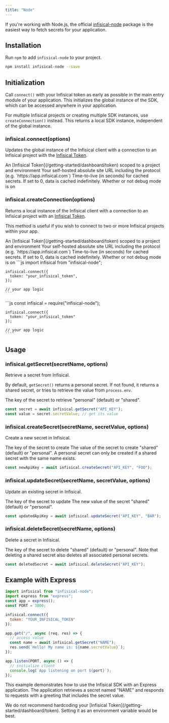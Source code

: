 ```yaml
---
title: "Node"
---
```


If you're working with Node.js, the official [infisical-node](https://github.com/Infisical/infisical-node) package is the easiest way to fetch secrets for your application.

## Installation

Run `npm` to add `infisical-node` to your project.

```bash
npm install infisical-node --save
```

## Initialization

Call `connect()` with your Infisical token as early as possible in the main entry module of your application. This initializes the global instance of the SDK, which can be accessed anywhere in your application.

For multiple Infisical projects or creating multiple SDK instances, use `createConnection()` instead. This returns a local SDK instance, independent of the global instance.

### infisical.connect(options)

Updates the global instance of the Infisical client with a connection to an Infisical project with the [Infisical Token](/getting-started/dashboard/token).

<ResponseField name="options" type="object">
  <Expandable title="properties">
    <ResponseField name="token" type="string">
      An [Infisical Token](/getting-started/dashboard/token) scoped to a project
      and environment
    </ResponseField>
    <ResponseField
      name="siteURL"
      type="string"
      default="https://app.infisical.com"
    >
      Your self-hosted absolute site URL including the protocol (e.g.
      `https://app.infisical.com`)
    </ResponseField>
    <ResponseField name="cacheTTL" type="number" default="300">
      Time-to-live (in seconds) for cached secrets. If set to 0, data is cached indefinitely.
    </ResponseField>
    <ResponseField name="debug" type="boolean" default="false">
      Whether or not debug mode is on
    </ResponseField>
  </Expandable>
</ResponseField>

### infisical.createConnection(options)

Returns a local instance of the Infisical client with a connection to an Infisical project with an [Infisical Token](/getting-started/dashboard/token).

This method is useful if you wish to connect to two or more Infisical projects within your app.

<ResponseField name="options" type="object">
  <Expandable title="properties">
    <ResponseField name="token" type="string">
      An [Infisical Token](/getting-started/dashboard/token) scoped to a project
      and environment
    </ResponseField>
    <ResponseField
      name="siteURL"
      type="string"
      default="https://app.infisical.com"
    >
      Your self-hosted absolute site URL including the protocol (e.g.
      `https://app.infisical.com`)
    </ResponseField>
    <ResponseField name="cacheTTL" type="number" default="300">
      Time-to-live (in seconds) for cached secrets. If set to 0, data is cached indefinitely.
    </ResponseField>
    <ResponseField name="debug" type="boolean" default="false">
      Whether or not debug mode is on
    </ResponseField>
  </Expandable>
</ResponseField>

<Tabs>
  <Tab title="ES6">
    ```js
    import infisical from "infisical-node";

    infisical.connect({
      token: "your_infisical_token",
    });

    // your app logic
    ```

  </Tab>
  <Tab title="ES5">
    ```js
    const infisical = require("infisical-node");
    
    infisical.connect({
      token: "your_infisical_token"
    });

    // your app logic
    ````
  </Tab>

</Tabs>

## Usage

### infisical.getSecret(secretName, options)

Retrieve a secret from Infisical.

By default, `getSecret()` returns a personal secret. If not found, it returns a shared secret, or tries to retrieve the value from `process.env`.

<ResponseField name="secretName" type="string" required>
  The key of the secret to retrieve
</ResponseField>
<ResponseField name="options" type="object">
  <Expandable title="properties">
    <ResponseField name="type" type="string">
      "personal" (default) or "shared".
    </ResponseField>
  </Expandable>
</ResponseField>

```js
const secret = await infisical.getSecret("API_KEY");
const value = secret.secretValue; // get its value
```

### infisical.createSecret(secretName, secretValue, options)

Create a new secret in Infisical.

<ResponseField name="secretName" type="string" required>
  The key of the secret to create
</ResponseField>
<ResponseField name="secretName" type="string" required>
  The value of the secret to create
</ResponseField>
<ResponseField name="options" type="object">
  <Expandable title="properties">
    <ResponseField name="type" type="string">
      "shared" (default) or "personal". A personal secret can only be created if a shared secret with the same name exists.
    </ResponseField>
  </Expandable>
</ResponseField>

```js
const newApiKey = await infisical.createSecret("API_KEY", "FOO");
```

### infisical.updateSecret(secretName, secretValue, options)

Update an existing secret in Infisical.

<ResponseField name="secretName" type="string" required>
  The key of the secret to update
</ResponseField>
<ResponseField name="secretName" type="string" required>
  The new value of the secret
</ResponseField>
<ResponseField name="options" type="object">
  <Expandable title="properties">
    <ResponseField name="type" type="string">
      "shared" (default) or "personal".
    </ResponseField>
  </Expandable>
</ResponseField>

```js
const updatedApiKey = await infisical.updateSecret("API_KEY", "BAR");
```

### infisical.deleteSecret(secretName, options)

Delete a secret in Infisical.

<ResponseField name="secretName" type="string" required>
  The key of the secret to delete
</ResponseField>
<ResponseField name="options" type="object">
  <Expandable title="properties">
    <ResponseField name="type" type="string">
      "shared" (default) or "personal". Note that deleting a shared secret also deletes all associated personal secrets.
    </ResponseField>
  </Expandable>
</ResponseField>

```js
const deletedSecret = await infisical.deleteSecret("API_KEY");
```

## Example with Express

```js
import infisical from "infisical-node";
import express from "express";
const app = express();
const PORT = 3000;

infisical.connect({
  token: "YOUR_INFISICAL_TOKEN"
});

app.get("/", async (req, res) => {
  // access value
  const name = await infisical.getSecret("NAME");
  res.send(`Hello! My name is: ${name.secretValue}`);
});

app.listen(PORT, async () => {
  // initialize client
  console.log(`App listening on port ${port}`);
});
```

This example demonstrates how to use the Infisical SDK with an Express application. The application retrieves a secret named "NAME" and responds to requests with a greeting that includes the secret value.

<Warning>
  We do not recommend hardcoding your [Infisical
  Token](/getting-started/dashboard/token). Setting it as an environment
  variable would be best.
</Warning>
